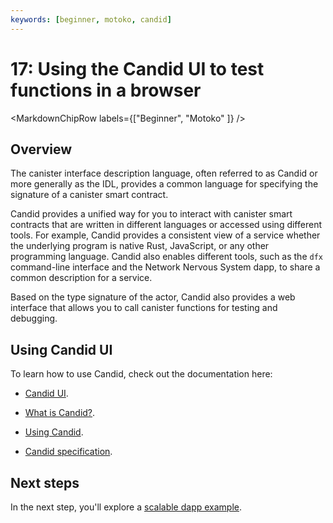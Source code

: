 ```yaml
---
keywords: [beginner, motoko, candid]
---
```



# 17: Using the Candid UI to test functions in a browser

<MarkdownChipRow labels={["Beginner", "Motoko" ]} />


## Overview
The canister interface description language, often referred to as Candid or more generally as the IDL, provides a common language for specifying the signature of a canister smart contract.

Candid provides a unified way for you to interact with canister smart contracts that are written in different languages or accessed using different tools.
For example, Candid provides a consistent view of a service whether the underlying program is native Rust, JavaScript, or any other programming language. 
Candid also enables different tools, such as the `dfx` command-line interface and the Network Nervous System dapp, to share a common description for a service.

Based on the type signature of the actor, Candid also provides a web interface that allows you to call canister functions for testing and debugging.

## Using Candid UI

To learn how to use Candid, check out the documentation here:

- [Candid UI](/docs/current/developer-docs/smart-contracts/candid).

- [What is Candid?](/docs/current/developer-docs/smart-contracts/candid/candid-concepts).

- [Using Candid](/docs/current/developer-docs/smart-contracts/candid/candid-howto).

- [Candid specification](https://github.com/dfinity/candid/blob/master/spec/Candid.md).

## Next steps

In the next step, you'll explore a [scalable dapp example](/docs/current/developer-docs/backend/motoko/scalability-cancan).
